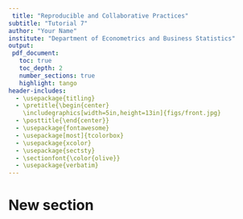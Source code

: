 ```yaml
---
 title: "Reproducible and Collaborative Practices"
subtitle: "Tutorial 7"
author: "Your Name"
institute: "Department of Econometrics and Business Statistics"
output:
 pdf_document:
   toc: true
   toc_depth: 2
   number_sections: true
   highlight: tango
header-includes:
  - \usepackage{titling}
  - \pretitle{\begin{center}
    \includegraphics[width=5in,height=13in]{figs/front.jpg}
  - \posttitle{\end{center}}
  - \usepackage{fontawesome}
  - \usepackage[most]{tcolorbox}
  - \usepackage{xcolor}
  - \usepackage{sectsty}
  - \sectionfont{\color{olive}}
  - \usepackage{verbatim}
---
```


# New section
